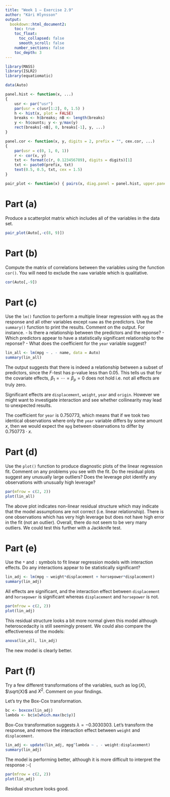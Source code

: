 ```yaml
---
title: "Week 1 — Exercise 2.9"
author: "Kári Hlynsson"
output: 
  bookdown::html_document2:
    toc: true
    toc_float:
      toc_collapsed: false    
      smooth_scroll: false
    number_sections: false
    toc_depth: 3
---
```




```r
library(MASS)
library(ISLR2)
library(equatiomatic)

data(Auto)

panel.hist <- function(x, ...)
{
    usr <- par("usr")
    par(usr = c(usr[1:2], 0, 1.5) )
    h <- hist(x, plot = FALSE)
    breaks <- h$breaks; nB <- length(breaks)
    y <- h$counts; y <- y/max(y)
    rect(breaks[-nB], 0, breaks[-1], y, ...)
}

panel.cor <- function(x, y, digits = 2, prefix = "", cex.cor, ...)
{
    par(usr = c(0, 1, 0, 1))
    r <- cor(x, y)
    txt <- format(c(r, 0.123456789), digits = digits)[1]
    txt <- paste0(prefix, txt)
    text(0.5, 0.5, txt, cex = 1.5)
}

pair_plot <- function(x) { pairs(x, diag.panel = panel.hist, upper.panel = panel.cor) }
```

# Part (a)
Produce a scatterplot matrix which includes all of the variables in the data set.

```r
pair_plot(Auto[,-c(8, 9)])
```

# Part (b)
Compute the matrix of correlations between the variables using the function `cor()`. You will need to exclude the `name` variable
which is qualitative.

```r
cor(Auto[,-9])
```

# Part (c)
Use the `lm()` function to perform a multiple linear regression with `mpg` as the response and all other variables except `name`
as the predictors. Use the `summary()` function to print the results. Comment on the output. For instance.
- Is there a relationship between the predictors and the reponse?
- Which predictors appear to have a statistically significant relationship to the reponse?
- What does the coefficient for the `year` variable suggest?

```r
lin_all <- lm(mpg ~ . - name, data = Auto)
summary(lin_all)
```

The output suggests that there is indeed a relationship between a subset of predictors, since the $F$-test has p-value less than 0.05.
This tells us that for the covariate effects, $\beta_1 = \cdots = \beta_p = 0$ does not hold i.e. not all effects are truly zero.

Significant effects are `displacement`, `weight`, `year` and `origin`. However we might want to investigate interaction and see whether
collinearity may lead to unexpected results.

The coefficient for `year` is 0.750773, which means that if we took two identical observations where only the `year` variable differs by some
amount $x$, then we would expect the `mpg` between observations to differ by $0.750773 \cdot x$.

# Part (d)
Use the `plot()` function to produce diagnostic plots of the linear regression fit. Comment on any problems you see with the fit.
Do the residual plots suggest any unusually large outliers? Does the leverage plot identify any observations with unusually high leverage?

```r
par(mfrow = c(2, 2))
plot(lin_all)
```
 
The above plot indicates non-linear residual structure which may indicate that the model assumptions are not correct (i.e. linear relationship).
There is one observations which has very high leverage but does not have high error in the fit (not an outlier). Overall, there do not seem to be
very many outliers. We could test this further with a Jackknife test.

# Part (e)
Use the `*` and `:` symbols to fit linear regression models with interaction effects. Do any interactions appear to be statistically significant?

```r
lin_adj <- lm(mpg ~ weight*displacement + horsepower*displacement)
summary(lin_adj)
```

All effects are significant, and the interaction effect between `displacement` and `horsepower` is significant whereas `displacement` and `horsepower` is not.

```r
par(mfrow = c(2, 2))
plot(lin_adj)
```

This residual structure looks a bit more normal given this model although heteroscedacity is still seemingly present. We could also compare the effectiveness of the models:

```r
anova(lin_all, lin_adj)
```

The new model is clearly better.

# Part (f)
Try a few different transformations of the variables, such as $\log(X)$, $\sqrt{X}$ and $X^2$. Comment on your findings.

Let's try the Box-Cox transformation.

```r
bc <- boxcox(lin_adj)
lambda <- bc$x[which.max(bc$y)]
```

Box-Cox transformation suggests $\lambda = -0.3030303$. Let's transform the response, and remove the interaction effect
between `weight` and `displacement`.

```r
lin_adj <- update(lin_adj, mpg^lambda ~ . - weight:displacement)
summary(lin_adj)
```

The model is performing better, although it is more difficult to interpret the response :-(

```r
par(mfrow = c(2, 2))
plot(lin_adj)
```

Residual structure looks good.